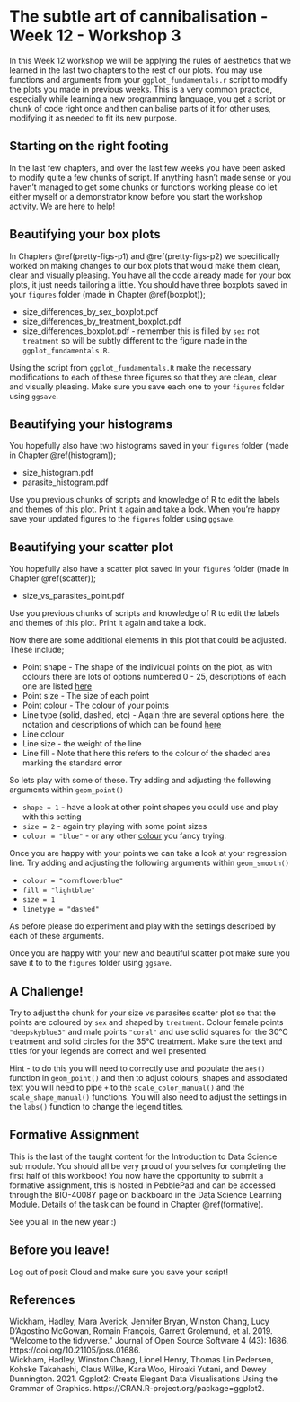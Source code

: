 # The subtle art of cannibalisation - Week 12 - Workshop 3 {#cannibalisation}

In this Week 12 workshop we will be applying the rules of aesthetics that we learned in the last two chapters to the rest of our plots. You may use functions and arguments from your `ggplot_fundamentals.r` script to modify the plots you made in previous weeks. This is a very common practice, especially while learning a new programming language, you get a script or chunk of code right once and then canibalise parts of it for other uses, modifying it as needed to fit its new purpose. 

## Starting on the right footing 

In the last few chapters, and over the last few weeks you have been asked to modify quite a few chunks of script. If anything hasn't made sense or you haven't managed to get some chunks or functions working please do let either myself or a demonstrator know before you start the workshop activity. We are here to help!

## Beautifying your box plots

In Chapters \@ref(pretty-figs-p1) and \@ref(pretty-figs-p2) we specifically worked on making changes to our box plots that would make them clean, clear and visually pleasing. You have all the code already made for your box plots, it just needs tailoring a little. You should have three boxplots saved in your `figures` folder (made in Chapter \@ref(boxplot));

* size_differences_by_sex_boxplot.pdf
* size_differences_by_treatment_boxplot.pdf
* size_differences_boxplot.pdf - remember this is filled by `sex` not `treatment` so will be subtly different to the figure made in the `ggplot_fundamentals.R`.

Using the script from `ggplot_fundamentals.R` make the necessary modifications to each of these three figures so that they are clean, clear and visually pleasing. Make sure you save each one to your `figures` folder using `ggsave`.

## Beautifying your histograms 

You hopefully also have two histograms saved in your `figures` folder (made in Chapter \@ref(histogram)); 

* size_histogram.pdf
* parasite_histogram.pdf

Use you previous chunks of scripts and knowledge of R to edit the labels and themes of this plot. Print it again and take a look. When you're happy save your updated figures to the `figures` folder using `ggsave`. 

## Beautifying your scatter plot

You hopefully also have a scatter plot saved in your `figures` folder (made in Chapter \@ref(scatter));

* size_vs_parasites_point.pdf

Use you previous chunks of scripts and knowledge of R to edit the labels and themes of this plot. Print it again and take a look. 

Now there are some additional elements in this plot that could be adjusted. These include;

* Point shape - The shape of the individual points on the plot, as with colours there are lots of options numbered 0 - 25, descriptions of each one are listed  [here](https://www.datanovia.com/en/blog/ggplot-point-shapes-best-tips/)
* Point size - The size of each point
* Point colour - The colour of your points
* Line type (solid, dashed, etc) - Again thre are several options here, the notation and descriptions of which can be found [here](http://www.sthda.com/english/wiki/ggplot2-line-types-how-to-change-line-types-of-a-graph-in-r-software)
* Line colour 
* Line size - the weight of the line
* Line fill - Note that here this refers to the colour of the shaded area marking the standard error

So lets play with some of these. Try adding and adjusting the following arguments within `geom_point()`

* `shape = 1` - have a look at other point shapes you could use and play with this setting
* `size = 2` - again try playing with some point sizes
* `colour = "blue"` - or any other [colour](https://www.datanovia.com/en/blog/awesome-list-of-657-r-color-names/) you fancy trying.

Once you are happy with your points we can take a look at your regression line. Try adding and adjusting the following arguments within `geom_smooth()`

* `colour = "cornflowerblue"`
* `fill = "lightblue"` 
* `size = 1`
* `linetype = "dashed"`

As before please do experiment and play with the settings described by each of these arguments.

Once you are happy with your new and beautiful scatter plot make sure you save it to to the `figures` folder using `ggsave`.

## A Challenge!

Try to adjust the chunk for your size vs parasites scatter plot so that the points are coloured by `sex` and shaped by `treatment`. Colour female points `"deepskyblue3"` and male points `"coral"` and use solid squares for the 30°C treatment and solid circles for the 35°C treatment. Make sure the text and titles for your legends are correct and well presented. 

Hint - to do this you will need to correctly use and populate the `aes()` function in `geom_point()` and then to adjust colours, shapes and associated text you will need to pipe `+` to the `scale_color_manual()` and the `scale_shape_manual()` functions. You will also need to adjust the settings in the `labs()` function to change the legend titles. 

## Formative Assignment

This is the last of the taught content for the Introduction to Data Science sub module. You should all be very proud of yourselves for completing the first half of this workbook! You now have the opportunity to submit a formative assignment, this is hosted in PebblePad and can be accessed through the BIO-4008Y page on blackboard in the Data Science Learning Module. Details of the task can be found in Chapter \@ref(formative).

See you all in the new year :)

## Before you leave!

Log out of posit Cloud and make sure you save your script!

## References

Wickham, Hadley, Mara Averick, Jennifer Bryan, Winston Chang, Lucy D’Agostino McGowan, Romain François, Garrett Grolemund, et al. 2019. “Welcome to the tidyverse.” Journal of Open Source Software 4 (43): 1686. https://doi.org/10.21105/joss.01686. <br />
Wickham, Hadley, Winston Chang, Lionel Henry, Thomas Lin Pedersen, Kohske Takahashi, Claus Wilke, Kara Woo, Hiroaki Yutani, and Dewey Dunnington. 2021. Ggplot2: Create Elegant Data Visualisations Using the Grammar of Graphics. https://CRAN.R-project.org/package=ggplot2.





